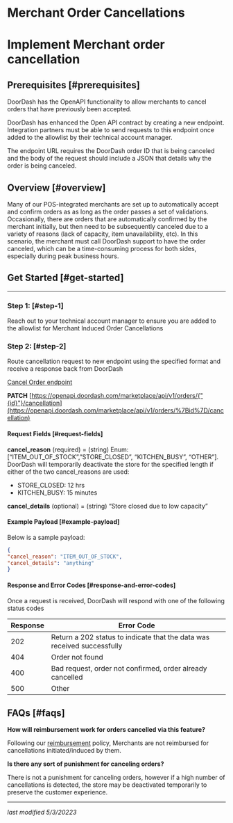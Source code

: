 # Merchant Order Cancellations

# Implement Merchant order cancellation

## Prerequisites [#prerequisites]

DoorDash has the OpenAPI functionality to allow merchants to cancel orders that have previously been accepted.

DoorDash has enhanced the Open API contract by creating a new endpoint. Integration partners must be able to send requests to this endpoint once added to the allowlist by their technical account manager.

The endpoint URL requires the DoorDash order ID that is being canceled and the body of the
request should include a JSON that details why the order is being canceled.

## Overview [#overview]

Many of our POS-integrated merchants are set up to automatically accept and confirm orders as
as long as the order passes a set of validations. Occasionally, there are orders that are automatically confirmed by the merchant initially, but then need to be subsequently canceled due to a variety of reasons (lack of capacity, item unavailability, etc). In this scenario, the merchant must call DoorDash support to have the order canceled, which can be a time-consuming process for both sides, especially during peak business hours.

## Get Started [#get-started]

---

### Step 1: [#step-1]

Reach out to your technical account manager to ensure you are added to the allowlist for Merchant Induced Order Cancellations

### Step 2: [#step-2]

Route cancellation request to new endpoint using the specified format and receive a response back from DoorDash

[Cancel Order endpoint](https://developer.doordash.com/en-US/api/marketplace#tag/Order-Endpoints/operation/cancelOrder)

**PATCH**
[https://openapi.doordash.com/marketplace/api/v1/orders/{"{id}"}/cancellation](https://openapi.doordash.com/marketplace/api/v1/orders/%7Bid%7D/cancellation)

#### Request Fields [#request-fields]

**cancel\_reason** (required) = (string) Enum: [“ITEM\_OUT\_OF\_STOCK”,”STORE\_CLOSED”,
“KITCHEN\_BUSY”, “OTHER”].
DoorDash will temporarily deactivate the store for the specified length if either of
the two cancel\_reasons are used:

* STORE\_CLOSED: 12 hrs
* KITCHEN\_BUSY: 15 minutes

**cancel\_details** (optional) = (string) “Store closed due to low capacity”

#### Example Payload [#example-payload]

Below is a sample payload:

```json
{  
"cancel_reason": "ITEM_OUT_OF_STOCK",  
"cancel_details": "anything"  
}  

```

#### Response and Error Codes [#response-and-error-codes]

Once a request is received, DoorDash will respond with one of the following status codes

| Response | Error Code |
| --- | --- |
| 202 | Return a 202 status to indicate that the data was received successfully |
| 404 | Order not found |
| 400 | Bad request, order not confirmed, order already cancelled |
| 500 | Other |

## FAQs [#faqs]

**How will reimbursement work for orders cancelled via this feature?**

Following our [reimbursement](https://help.doordash.com/merchants/s/article/Do-I-get-paid-for-cancelled-orders?language=en_US) policy, Merchants are not reimbursed for cancellations
initiated/induced by them.

**Is there any sort of punishment for canceling orders?**

There is not a punishment for canceling orders, however if a high number of
cancellations is detected, the store may be deactivated temporarily to preserve the
customer experience.

---

*last modified 5/3/20223*

